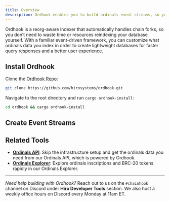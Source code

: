 ```yaml
---
title: Overview
description: Ordhook enables you to build ordinals event streams, so you can create accurate, lightweight databases that gracefully handle Bitcoin forks and reorgs.
---
```



Ordhook is a reorg-aware indexer that automatically handles chain forks, so you don’t need to waste time or resources reindexing your database yourself. With a familiar event-driven framework, you can customize what ordinals data you index in order to create lightweight databases for faster query responses and a better user experience.

## Install Ordhook

<Steps>
<Step>

Clone the [Ordhook Repo](https://github.com/hirosystems/ordhook):

```bash title="Terminal"
git clone https://github.com/hirosystems/ordhook.git
```

</Step>

<Step>

Navigate to the root directory and run `cargo ordhook-install`:

```bash title="Terminal"
cd ordhook && cargo ordhook-install
```

</Step>
</Steps>

## Create Event Streams

<Cards>
  <Card
    href="/bitcoin/ordhook/guides"
    title="Scan past Ordinals activity"
    description="Fetch historical ordinals activity, whether for a range of blocks or for a particular inscription."
  />
  <Card
    href="/bitcoin/ordhook/guides"
    title="Stream Ordinals activity"
    description="Create webhook-like triggers that listen for ordinals activity and post that activity to a local server or file."
  />
  <Card
    href="/bitcoin/ordhook/guides"
    title="Run Ordhook as a Service"
    description="Interact and manage incoming Ordinals activity with your own service."
  />
</Cards>

## Related Tools

- **[Ordinals API](/bitcoin/api)**: Skip the infrastructure setup and get the ordinals data you need from our Ordinals API, which is powered by Ordhook.
- **[Ordinals Explorer](/bitcoin/explorer)**: Explore ordinals inscriptions and BRC-20 tokens rapidly in our Ordinals Explorer.

---

_Need help building with Ordhook?_ Reach out to us on the `#chainhook` channel on Discord under **Hiro Developer Tools** section. We also host a weekly office hours on Discord every Monday at 11am ET.